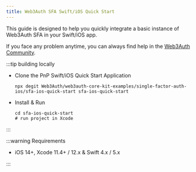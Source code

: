 ```yaml
---
title: Web3Auth SFA Swift/iOS Quick Start
---
```


This guide is designed to help you quickly integrate a basic instance of Web3Auth SFA in your Swift/iOS app.

If you face any problem anytime, you can always find help in the [Web3Auth Community](https://web3auth.io/community/c/help-core-kit/sfa-swift-sdk/30).

:::tip building locally

- Clone the PnP Swift/iOS Quick Start Application

  ```shell npm2yarn
  npx degit Web3Auth/web3auth-core-kit-examples/single-factor-auth-ios/sfa-ios-quick-start sfa-ios-quick-start
  ```

- Install & Run

  ```shell npm2yarn
  cd sfa-ios-quick-start
  # run project in Xcode
  ```

:::

:::warning Requirements

- iOS 14+, Xcode 11.4+ / 12.x & Swift 4.x / 5.x

:::

